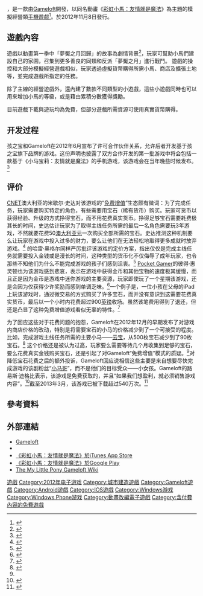 {{noteTA
|G1=MLP
|G2=Games
}}
{{Infobox video game
| title= 彩虹小馬：友情就是魔法
| english=My Little Pony: Friendship Is Magic
| state=
| image=My little pony gamloft icon 2.4.0p .jpg
| developer= Gameloft
| publisher=[[Gameloft|Gameloft]]
| platforms= [[iOS|iOS]]、[[Android|Android]]、[[Windows|Windows]]、[[Windows_Phone|Windows Phone]]
| released={{Video game release|WW|November 8, 2012}}
| genre=[[城市建造遊戲|城市建造遊戲]]
| engine=
}}

{{vgname|彩虹小馬：友情就是魔法|en=My Little Pony: Friendship Is Magic}}，是一款由[[Gameloft|Gameloft]]開發，以同名動畫《[[彩虹小馬：友情就是魔法|彩虹小馬：友情就是魔法]]》為主題的模擬經營類[[手機遊戲|手機遊戲]]<ref>{{Cite web |url=http://www.mofang.com.tw/EUnews/10000051-3864-3.html |title=Gameloft公司社區模擬經營類型遊戲推薦合集 |access-date=2015-09-04 |archive-date=2019-06-09 |archive-url=https://web.archive.org/web/20190609093448/http://www.mofang.com.tw/EUnews/10000051-3864-3.html }}</ref>。於2012年11月8日發行。

== 遊戲內容 ==

遊戲以動畫第一季中「夢魘之月回歸」的故事為劇情背景<ref>{{Cite web |url=http://gnn.gamer.com.tw/9/73069.html |title=人氣動畫角色《彩虹小馬》躍上手機平台！iOS 與 Android 版免費上架 |access-date=2015-09-04 |archive-date=2019-06-25 |archive-url=https://web.archive.org/web/20190625210850/https://gnn.gamer.com.tw/9/73069.html }}</ref>，玩家可幫助小馬們建設自己的家園，召集到更多善良的同類和反派「夢魘之月」進行戰鬥。
遊戲的操控和大部分模擬經營遊戲相似，玩家透過虛擬貨幣購得所需小馬、商店及擴張土地等，並完成遊戲所指定的任務。

除了主線的經營遊戲外，還內建了數款不同類型的小遊戲，這些小遊戲同時也可以用來增加小馬的等級，或是藉由累積分數獲得獎勵。

目前遊戲下載與遊玩均為免費，但部分遊戲所需資源可使用真實貨幣購得。

== 开发过程 ==
孩之宝和Gameloft在2012年6月宣布了许可合作伙伴关系，允许后者开发基于孩之宝旗下品牌的游戏。这份声明也披露了双方合作开发的第一批游戏中将会包括一款基于《小马宝莉：友情就是魔法》的手机游戏，该游戏会在当年晚些时候发布。<ref>{{Cite web | url = http://kotaku.com/5920282/official-my-little-pony-games-bringing-friendship-and-magic-to-mobile-devices | title = Official My Little Pony Games Bringing Friendship and Magic to Mobile Device | first = Mike | last = Fahey | date = 2012-06-21 | accessdate = 2012-11-21 | publisher = [[Kotaku|Kotaku]] | archive-date = 2018-11-08 | archive-url = https://web.archive.org/web/20181108142530/https://kotaku.com/5920282/official-my-little-pony-games-bringing-friendship-and-magic-to-mobile-devices }}</ref>

== 评价 ==
[[CNET|CNET]]澳大利亚的米歇尔·史达对该游戏的“[[免费增值|免费增值]]”生态颇有微词：为了完成任务，玩家需要购买特定的角色，有些需要用宝石（稀有货币）购买。玩家可货币以获得经验、升级的方式挣得宝石，而不用花费真实货币。挣得足够宝石需要耗费极其长的时间，史达估计玩家为了取得主线任务所需的最后一名角色需要玩3年游戏，不然就要花费50[[澳大利亚元|澳大利亚元]]一次购买全部所需的宝石。史达推测这种机制要么让玩家在游戏中投入过多的财力，要么让他们在无法轻松地取得更多成就时放弃游戏。<ref>{{cite web | url = http://www.cnet.com.au/gameloft-my-little-pony-and-rampant-greed-339342493.htm | title = Gameloft, My Little Pony and rampant greed | publisher = [[CNET|CNET]] Australia | date = 2012-11-19 | accessdate = 2012-11-21 | first = Michelle | last = Starr | archive-url = https://web.archive.org/web/20121119204433/http://www.cnet.com.au/gameloft-my-little-pony-and-rampant-greed-339342493.htm | archive-date = 2012-11-19 | dead-url = yes }}</ref> {{tsl|en|Stuff.co.nz}}的哈雷·奥格尔同样严厉批评该游戏的定价方案，指出仅仅是完成主线任务就需要投入金钱或是漫长的时间，这种类型的货币化不仅侮辱了成年玩家，也令那些不知他们为什么不能完成游戏的孩子们感到沮丧。<ref>{{cite web | url = http://www.stuff.co.nz/technology/digital-living/7985490/App-review-My-Little-Pony-Friendship-is-Magic | title = App review: My Little Pony: Friendship is Magic | publisher = [[Stuff.co.nz|Stuff.co.nz]] | date = 2012-11-23 | accessdate = 2012-11-23 | first = Harley | last = Ogier | archive-date = 2021-12-29 | archive-url = https://web.archive.org/web/20211229222423/http://www.stuff.co.nz/technology/digital-living/7985490/App-review-My-Little-Pony-Friendship-is-Magic }}</ref> [[Pocket_Gamer|Pocket Gamer]]的彼得·惠灵顿也为该游戏感到悲哀，表示在游戏中获得金币和其他宝物的速度极其缓慢，而且正是因为金币是游戏中迷你游戏的主要资源，玩家即使玩了一个星期该游戏，还是会因为仅获得少许奖励而感到单调乏味。<ref>{{Cite web | url = http://www.pocketgamer.co.uk/r/iPhone/My+Little+Pony+-+Friendship+is+Magic/review.asp?c=46966 | title = My Little Pony - Friendship is Magic | work = [[Pocket_Gamer|Pocket Gamer]] | date = 2012-12-04 | accessdate = 2012-12-04 | first = Peter | last = Wellington | archive-date = 2016-04-06 | archive-url = https://web.archive.org/web/20160406112433/http://www.pocketgamer.co.uk/r/iPhone/My+Little+Pony+%2D+Friendship+is+Magic/review.asp?c=46966 }}</ref>一个例子是，一位小孩在父母的iPad上玩该游戏时，通过微交易的方式购买了许多宝石，而并没有意识到这需要花费真实货币，最后以一个小时内花费超过900[[英镑|英镑]]收场。虽然该笔费用得到了退还，但还是凸显了这种免费增值游戏看似无辜的特性。<ref>{{Cite web | url = http://www.thesun.co.uk/sol/homepage/news/4834923/iPad-pony-trap-as-Grace-6-runs-up-massive-900-bill-on-free-game-app.html | title = iPad pony trap as Grace, 6, runs up £900 bill on ‘free’ game app | work = [[The_Sun_(United_Kingdom)|The Sun]] | date = 2013-03-11 | accessdate = 2013-03-13 | first = Rhodri | last = Phillips | first2 = Harry | last2 = Hawkins | archive-date = 2013-03-14 | archive-url = https://web.archive.org/web/20130314214638/http://www.thesun.co.uk/sol/homepage/news/4834923/iPad-pony-trap-as-Grace-6-runs-up-massive-900-bill-on-free-game-app.html }}</ref>

为了回应这些对于花费问题的抱怨，Gameloft在2012年12月的早期发布了对游戏内商店价格的改动，特别是将需要宝石的小马的价格减少到了一个可接受的程度。比如，完成游戏主线任务所需的主要小马——[[彩虹小馬：友情就是魔法角色列表#Rainbow_Dash|云宝]]，从500枚宝石减少到了90枚宝石。<ref name="cnet changes">{{cite web | url = http://www.cnet.com.au/gameloft-issues-my-little-pony-fix-339342716.htm | title = Gameloft issues My Little Pony 'fix' | first = Michelle | last = Starr | date = 2012-12-06 | accessdate = 2012-12-06 | publisher = [[CNET|CNET]] Australia | archive-url = https://web.archive.org/web/20121209041917/http://www.cnet.com.au/gameloft-issues-my-little-pony-fix-339342716.htm | archive-date = 2012-12-09 | dead-url = yes }}</ref> 这个价格还是被认为过高，玩家要么需要等待几个月收集到足够的宝石，要么花费真实金钱购买宝石，还是引起了对Gameloft“免费增值”模式的质疑。<ref name="cnet changes"/>对降低宝石花费之后的额外投诉，Gameloft回应说相信这些主要是来自想要尽快完成游戏的该剧粉丝“[[彩虹小馬：友情就是魔法影迷|小马哥]]”，而不是他们的目标受众——小女孩。Gameloft的路易斯·迪格比表示，该游戏是免费获取的，并且“如果我们想盈利，就必须销售游戏内容”。<ref name="bbc">{{Cite web | url = https://www.bbc.co.uk/news/technology-20629245 | title = My Little Pony mobile phone game in-app payment row | publisher = [[BBC|BBC]] | date = 2012-12-06 | accessdate = 2012-12-06 | archive-date = 2021-12-29 | archive-url = https://web.archive.org/web/20211229222423/https://www.bbc.co.uk/news/technology-20629245 }}</ref>截至2013年3月，该游戏已被下载超过540万次。<ref>{{cite web | url = http://www.licensing.biz/news/10963/GIRLS-MONTH-My-Little-Pony-remains-on-top-for-Hasbro | title = GIRLS MONTH: My Little Pony remains on top for Hasbro | first = Samanatha | last = Loveday | date = 2013-03-18 | accessdate = 2013-03-18 | publisher = Licensing.biz | archive-url = https://web.archive.org/web/20130322091421/http://www.licensing.biz/news/10963/GIRLS-MONTH-My-Little-Pony-remains-on-top-for-Hasbro | archive-date = 2013-03-22 | dead-url = yes }}</ref>

== 參考資料 ==
{{reflist|30em}}



== 外部連結 ==

* [http://www.gameloft.com/ Gameloft] {{WebCite|url=https://www.webcitation.org/667byQgSe?url=http://www.gameloft.com/mobile-games/brothers-in-arms-art-of-war/ |date=20120313013832 |dateformat=iso }}
* {{facebook|MyLittlePonyTheGame}}
* [https://itunes.apple.com/us/app/my-little-pony-friendship/id533173905?mt=8 《彩虹小馬：友情就是魔法》於iTunes App Store] {{Wayback|url=https://itunes.apple.com/us/app/my-little-pony-friendship/id533173905?mt=8 |date=20190120210912 }}
* [https://play.google.com/store/apps/details?id=com.gameloft.android.ANMP.GloftPOHM&hl=en 《彩虹小馬：友情就是魔法》於Google Play] {{Wayback|url=https://play.google.com/store/apps/details?id=com.gameloft.android.ANMP.GloftPOHM&hl=en |date=20220430084028 }}
* [http://mlp-gameloft.wikia.com/wiki/The_My_Little_Pony_Gameloft_Wiki The My Little Pony Gameloft Wiki] {{Wayback|url=http://mlp-gameloft.wikia.com/wiki/The_My_Little_Pony_Gameloft_Wiki |date=20181224182600 }}

{{My Little Pony: Friendship Is Magic}}

{{DEFAULTSORT:My Little Pony: Friendship is Magic遊戲}}
[[Category:彩虹小馬：友情就是魔法|遊戲]]
[[Category:2012年电子游戏|Category:2012年电子游戏]]
[[Category:城市建造遊戲|Category:城市建造遊戲]]
[[Category:Gameloft遊戲|Category:Gameloft遊戲]]
[[Category:Android遊戲|Category:Android遊戲]]
[[Category:IOS遊戲|Category:IOS遊戲]]
[[Category:Windows游戏|Category:Windows游戏]]
[[Category:Windows_Phone游戏|Category:Windows Phone游戏]]
[[Category:動畫改編電子遊戲|Category:動畫改編電子遊戲]]
[[Category:含付費內容的免費遊戲|Category:含付費內容的免費遊戲]]